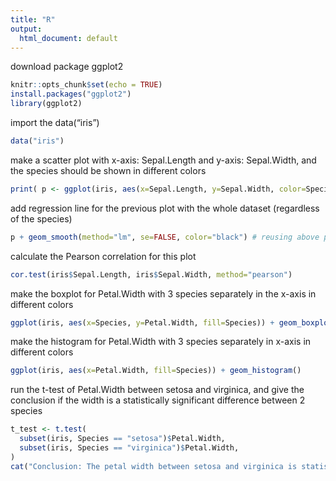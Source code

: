 ```yaml
---
title: "R"
output:
  html_document: default
---
```


download package ggplot2
```r
knitr::opts_chunk$set(echo = TRUE)
install.packages("ggplot2")
library(ggplot2)
```

import the data("iris")
```r
data("iris")
```

make a scatter plot with x-axis: Sepal.Length and y-axis: Sepal.Width, and the species should be shown in different colors
```r
print( p <- ggplot(iris, aes(x=Sepal.Length, y=Sepal.Width, color=Species)) + geom_point() )
```

add regression line for the previous plot with the whole dataset (regardless of the species)
```r
p + geom_smooth(method="lm", se=FALSE, color="black") # reusing above plot
```

calculate the Pearson correlation for this plot
```r
cor.test(iris$Sepal.Length, iris$Sepal.Width, method="pearson")
```

make the boxplot for Petal.Width with 3 species separately in the x-axis in different colors
```r
ggplot(iris, aes(x=Species, y=Petal.Width, fill=Species)) + geom_boxplot()
```

make the histogram for Petal.Width with 3 species separately in x-axis in different colors
```r
ggplot(iris, aes(x=Petal.Width, fill=Species)) + geom_histogram()
```

run the t-test of Petal.Width between setosa and virginica, and give the conclusion if the width is a statistically significant difference between 2 species

```r
t_test <- t.test(
  subset(iris, Species == "setosa")$Petal.Width,
  subset(iris, Species == "virginica")$Petal.Width,
)
cat("Conclusion: The petal width between setosa and virginica is statistically", if(t_test$p.value > 0.05) "not", "significant.\n")
```
